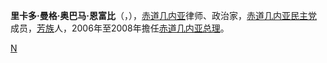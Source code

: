 '''里卡多·曼格·奥巴马·恩富比'''（'''{{lang-es|Ricardo Mangue Obama Nfubea}}'''，{{bd|1961年}}），[[赤道几内亚|赤道几内亚]]律师、政治家，[[赤道几内亚民主党|赤道几内亚民主党]]成员，[[芳族|芳族]]人，2006年至2008年擔任[[赤道几内亚总理|赤道几内亚总理]]。

{{start box}}
{{succession box|[[米格尔·阿维亚·比特奥·博里科|米格尔·阿维亚·比特奥·博里科]]|[[伊格纳西奥·米拉姆·坦恩|伊格纳西奥·米拉姆·坦恩]]|[[File:Flag_of_Equatorial_Guinea.svg|25px]] [[赤道几内亚总理|赤道几内亚总理]]|2006年至2008年}}
{{end box}}

{{EquatoguineanPMs}}

{{Africa-poli-bio-stub}}

[[Category:赤道几内亚总理|N]]